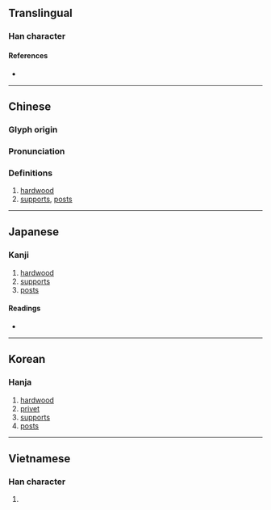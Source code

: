 {{also|桢}}
{{character info}}
==Translingual==

===Han character===
{{Han char|rn=75|rad=木|as=09|sn=13|four=41981|canj=DYBC|ids=⿰木貞}}

====References====
* {{Han ref|kx=0540.220|dkj=15163|dj=0928.070|hdz=21247.030|uh=6968|ud=26984|bh=B7A9|bd=47017}}

----

==Chinese==
{{zh-forms|s=桢}}

===Glyph origin===
{{Han etym}}

===Pronunciation===
{{zh-pron
|m=zhēn
|c=zing1
|mc=y
|oc=y
|ma=
|cat=n
}}

===Definitions===
{{zh-hanzi}}

# [[hardwood]]
# [[support]]s, [[post]]s

----

==Japanese==

===Kanji===
{{ja-kanji|grade=|rs=木09}}

# [[hardwood]]
# [[supports]]
# [[posts]]

====Readings====
* {{ja-readings|on=[[てい]] (tei), [[ちょう]] (chō)|kun=[[ねずみもち]] (nezumimochi)}}

----

==Korean==

===Hanja===
{{ko-hanja|hangeul=정|eumhun=|rv=jeong|mr=chŏng|y=ceng}}

# [[hardwood]]
# [[privet]]
# [[supports]]
# [[posts]]

----

==Vietnamese==

===Han character===
{{vi-hantu|[[trính]], [[trinh]]|rs=木09}}

# {{rfdef|vi|sort=木09}}